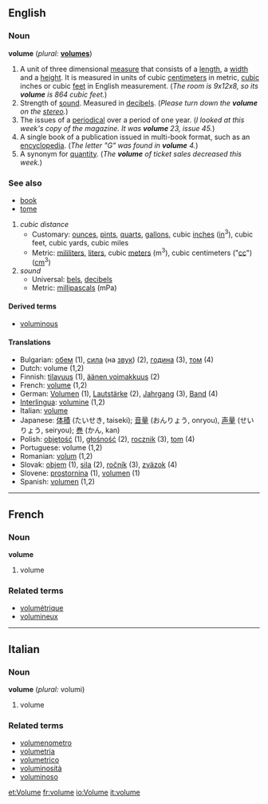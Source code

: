 ==English==

===Noun===
'''volume'''  (''plural:'' '''[[volumes]]''')
# A unit of three dimensional [[measure]] that consists of a [[length]], a [[width]] and a [[height]].  It is measured in units of cubic [[centimeter]]s in metric, [[cubic]] inches or cubic [[feet]] in English measurement.  (''The room is 9x12x8, so its '''volume''' is 864 cubic feet.'')
# Strength of [[sound]].  Measured in [[decibel]]s.  (''Please turn down the '''volume''' on the [[stereo]].'')
# The issues of a [[periodical]] over a period of one year.  (''I looked at this week's copy of the magazine.  It was '''volume''' 23, issue 45.'')
# A single book of a publication issued in multi-book format, such as an [[encyclopedia]].  (''The letter "G" was found in '''volume''' 4.'')
# A synonym for [[quantity]]. (''The '''volume''' of ticket sales decreased this week.'')

===See also===
*[[book]]
*[[tome]]
#''cubic distance''
#*Customary: [[ounce]]s, [[pint]]s, [[quart]]s, [[gallon]]s, cubic [[inch]]es ([[in]]<sup>3</sup>), cubic feet, cubic yards, cubic miles
#*Metric: [[mililiter]]s, [[liter]]s, cubic [[meter]]s (m<sup>3</sup>), cubic centimeters ("[[cc]]") ([[cm]]<sup>3</sup>)
#''sound''
#*Universal: [[bel]]s, [[decibel]]s
#*Metric: [[millipascal]]s (mPa)

====Derived terms====
*[[voluminous]]

====Translations====
*Bulgarian: [[обем]] {{m}} (1), [[сила]] (на [[звук]]) {{f}} (2), [[година]] {{f}} (3), [[том]] {{m}} (4)
*Dutch: volume {{n}} (1,2)
*Finnish: [[tilavuus]] (1), [[äänen voimakkuus]] (2)
*French: [[volume#French|volume]] {{m}} (1,2)
*German: [[Volumen]] {{n}} (1), [[Lautstärke]] {{f}} (2), [[Jahrgang]] {{m}} (3), [[Band]] {{m}} (4)
*[[Interlingua]]: [[volumine]] (1,2)
*Italian: [[volume#Italian|volume]] {{m}}
*Japanese: [[体積]] (たいせき, taiseki); [[音量]] (おんりょう, onryou), [[声量]] (せいりょう, seiryou); [[巻]] (かん, kan)
*Polish: [[objętość]] {{f}} (1), [[głośność]] {{f}} (2), [[rocznik]] {{m}} (3), [[tom]] {{m}} (4)
*Portuguese: volume {{m}} (1,2)
*Romanian: [[volum]] {{n}} (1,2)
*Slovak: [[objem#Slovak|objem]] {{m}} (1), [[sila#Slovak|sila]] {{f}} (2), [[ročník#Slovak|ročník]] {{m}} (3), [[zväzok#Slovak|zväzok]] {{m}} (4)
*Slovene: [[prostornina]] {{f}} (1), [[volumen]] {{m}} (1)
*Spanish: [[volumen]] {{m}} (1,2)

----

==French==
===Noun===
'''volume''' {{m}}
# volume
===Related terms===
*[[volumétrique]]
*[[volumineux]]

----

==Italian==
===Noun===
'''volume''' {{m}} (''plural:'' volumi)
# volume
===Related terms===
*[[volumenometro]]
*[[volumetria]]
*[[volumetrico]]
*[[voluminosità]]
*[[voluminoso]]

[[et:Volume]]
[[fr:volume]]
[[io:Volume]]
[[it:volume]]